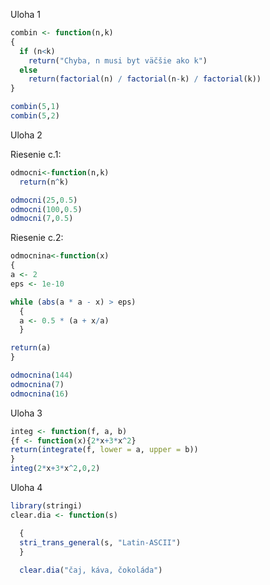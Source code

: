 Uloha 1

```{r}
combin <- function(n,k)
{
  if (n<k)
    return("Chyba, n musi byt väčšie ako k")
  else
    return(factorial(n) / factorial(n-k) / factorial(k))
}

combin(5,1)
combin(5,2)
```

Uloha 2

Riesenie c.1:
```{r}
odmocni<-function(n,k)
  return(n^k)

odmocni(25,0.5)
odmocni(100,0.5)
odmocni(7,0.5)
```
Riesenie c.2:

```{r}
odmocnina<-function(x)
{
a <- 2
eps <- 1e-10

while (abs(a * a - x) > eps)
  {
  a <- 0.5 * (a + x/a)
  }

return(a)
}

odmocnina(144)
odmocnina(7)
odmocnina(16)

```
Uloha 3


```{r}

integ <- function(f, a, b)
{f <- function(x){2*x+3*x^2}
return(integrate(f, lower = a, upper = b))
}
integ(2*x+3*x^2,0,2)

```
Uloha 4

```{r}
library(stringi)
clear.dia <- function(s)

  { 
  stri_trans_general(s, "Latin-ASCII")
  }
  
  clear.dia("čaj, káva, čokoláda")

```




